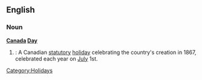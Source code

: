 ==English==
{{wikipedia}}

===Noun===
'''[[Canada]] [[Day]]'''

# {{Canada}}: A Canadian [[statutory]] [[holiday]] celebrating the country's creation in 1867, celebrated each year on [[July]] 1st.

[[Category:Holidays]]
